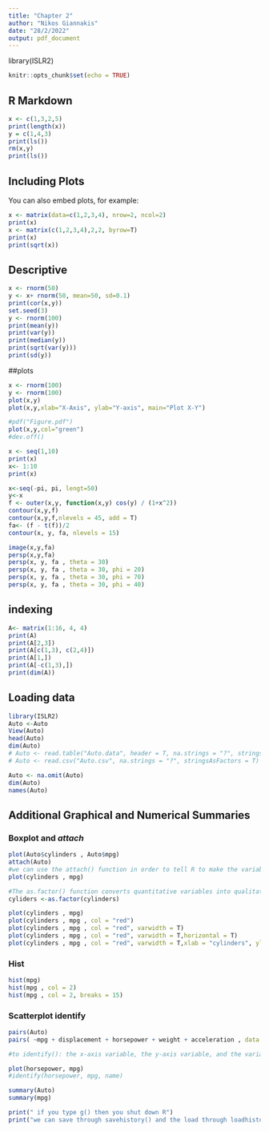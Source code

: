 ---
title: "Chapter 2"
author: "Nikos Giannakis"
date: "28/2/2022"
output: pdf_document
---

library(ISLR2)

```{r setup, include=FALSE}
knitr::opts_chunk$set(echo = TRUE)
```

## R Markdown


```{r }
x <- c(1,3,2,5)
print(length(x))
y = c(1,4,3)
print(ls())
rm(x,y)
print(ls())
```

## Including Plots

You can also embed plots, for example:

```{r }
x <- matrix(data=c(1,2,3,4), nrow=2, ncol=2)
print(x)
x <- matrix(c(1,2,3,4),2,2, byrow=T)
print(x)
print(sqrt(x))
```

## Descriptive

```{r }
x <- rnorm(50)
y <- x+ rnorm(50, mean=50, sd=0.1)
print(cor(x,y))
set.seed(3)
y <- rnorm(100)
print(mean(y))
print(var(y))
print(median(y))
print(sqrt(var(y)))
print(sd(y))
```

##plots

```{r}
x <- rnorm(100)
y <- rnorm(100)
plot(x,y)
plot(x,y,xlab="X-Axis", ylab="Y-axis", main="Plot X-Y")

#pdf("Figure.pdf")
plot(x,y,col="green")
#dev.off()


```


``` {r}
x <- seq(1,10)
print(x)
x<- 1:10
print(x)
```

``` {r}
x<-seq(-pi, pi, lengt=50)
y<-x
f <- outer(x,y, function(x,y) cos(y) / (1+x^2))
contour(x,y,f)
contour(x,y,f,nlevels = 45, add = T)
fa<- (f - t(f))/2
contour(x, y, fa, nlevels = 15)

```

``` {r}
image(x,y,fa)
persp(x,y,fa)
persp(x, y, fa , theta = 30)
persp(x, y, fa , theta = 30, phi = 20)
persp(x, y, fa , theta = 30, phi = 70)
persp(x, y, fa , theta = 30, phi = 40)
```


## indexing

``` {r}
A<- matrix(1:16, 4, 4)
print(A)
print(A[2,3])
print(A[c(1,3), c(2,4)])
print(A[1,])
print(A[-c(1,3),])
print(dim(A))
```

## Loading data

```{r}
library(ISLR2)
Auto <-Auto
View(Auto)
head(Auto)
dim(Auto)
# Auto <- read.table("Auto.data", header = T, na.strings = "?", stringsAsFactors = T)
# Auto <- read.csv("Auto.csv", na.strings = "?", stringsAsFactors = T)

Auto <- na.omit(Auto)
dim(Auto)
names(Auto)

```

## Additional Graphical and Numerical Summaries

### Boxplot and *attach*
```{r}
plot(Auto$cylinders , Auto$mpg)
attach(Auto)
#we can use the attach() function in order to tell R to make the variables in this data frame available by name
plot(cylinders , mpg)

#The as.factor() function converts quantitative variables into qualitative variables
cyliders <-as.factor(cylinders)

plot(cylinders , mpg)
plot(cylinders , mpg , col = "red")
plot(cylinders , mpg , col = "red", varwidth = T)
plot(cylinders , mpg , col = "red", varwidth = T,horizontal = T)
plot(cylinders , mpg , col = "red", varwidth = T,xlab = "cylinders", ylab = "MPG")
```
### Hist
```{r}
hist(mpg)
hist(mpg , col = 2)
hist(mpg , col = 2, breaks = 15)
```
### Scatterplot   **identify**
```{r}
pairs(Auto)
pairs( ~mpg + displacement + horsepower + weight + acceleration , data = Auto)

#to identify(): the x-axis variable, the y-axis variable, and the variable whose values we would #like to see printed for each point.

plot(horsepower, mpg)
#identify(horsepower, mpg, name)
```
```{r}
summary(Auto)
summary(mpg)
```
```{r, echo=F}
print(" if you type g() then you shut down R")
print("we can save through savehistory() and the load through loadhistory()")
```